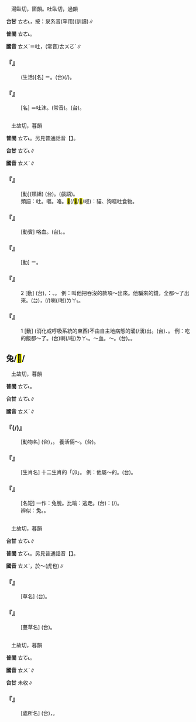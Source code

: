 
=={{ruby|唾|ㄊㄨˋ}}==

　湯臥切，箇韻。吐臥切，過韻

'''台甘''' <rt>ㄊㄜ˪</rt>{{ruby|。|ㄊㆦ˪}}，按：泉系音{{ruby|。|ㄊㄨㄧ˪}}(罕用){{ruby|。|ㄆㄨㄧ˪}}(訓讀)∥

'''普閩''' <rt>ㄊㄜ˪</rt>。

'''國音''' <rt>ㄊㄨˋ</rt>＝吐，(常音)<rt>ㄊㄨㄛˋ</rt>∥

    

==='''『{{ruby|唾|ㄊㄨˋ}}{{ruby|沫|ㄇㄛˋ}}{{ruby|星|ㄒㄧㄥ}}{{ruby|兒|ㄦ}}』'''===
: (生活)[名] ＝{{ruby|唾|ㄊㄨㄛˋ}}{{ruby|沫|·ㄇㄛˋ}}{{ruby|星|ㄒㄧㄥ}}{{ruby|兒|ㄦ}}。(台){{ruby|嘴|ㄘㄨㄧ˪}}{{ruby|瀾|ㄋㄨㄚ˫}}{{ruby|<mark>&#xffb62;</mark>|ㄑㄧㄨ}}(/{{ruby|涎|ㄋㄨㄚ˫}}{{ruby|鬚|ㄑㄧㄨ}})。
    

==='''『{{ruby|唾|ㄊㄨˋ}}{{ruby|沫|ㄇㄛˋ}}』'''===
: [名] ＝吐沫。(常音){{ruby|唾|ㄊㄨㄛˋ}}{{ruby|沫|·ㄇㄛˋ}}。(台){{ruby|嘴|ㄘㄨㄧ˪}}{{ruby|瀾|ㄋㄨㄚ˫}}。
    

=={{ruby|吐|ㄊㄨˋ}}==

　土故切，暮韻

'''普閩''' <rt>ㄊㆦ˪</rt>。另見普通話音【{{ruby|吐|ㄊㄨˇ}}】。

'''台甘''' <rt>ㄊㆦ˪</rt>{{ruby|。|ㄊㆦˋ}}∥

'''國音''' <rt>ㄊㄨˋ</rt>{{ruby|。|ㄊㄨˇ}}∥

    

==='''『{{ruby|嘔|ㄡˇ}}{{ruby|吐|ㄊㄨˋ}}』'''===
: [動](類組) (台){{ruby|嘔|ㆦˋ}}{{ruby|吐|ㄊㆦ˪}}。{{ruby|掠|ㄌㄧㄚㆷ ͘}}{{ruby|兔|ㄊㆦ˪}}{{ruby|仔|ㄚ}}(戲語)。
:類語：吐。嘔。咯。<mark>&#xf97ed;</mark>(/<mark>&#xf97ef;</mark>/<mark>&#xf97ee;</mark>/唚)：貓、狗嘔吐食物。
:
    

==='''『{{ruby|吐|ㄊㄨˋ}}{{ruby|血|ㄒㄩㄝˋ}}』'''===
: [動賓] 咯血。(台){{ruby|吐|ㄊㆦ˪}}{{ruby|血|ㄏㄨㆤㆷ/ㄏㄨㄧㆷ}}。{{ruby|咯|ㄎㄚㆶ ͘}}{{ruby|血|ㄏㄨㆤㆷ/ㄏㄨㄧㆷ}}。
    

==='''『{{ruby|吐|ㄊㄨˋ}}{{ruby|沫|ㄇㄛˋ}}』'''===
: [動] ＝{{ruby|唾|ㄊㄨㄛˋ}}{{ruby|沫|·ㄇㄛˋ}}。
    

==='''『{{ruby|吐|ㄊㄨˋ}}』'''===
:2  [動] (台){{ruby|吐|ㄊㆦ˪}}，{{ruby|比|ㄅㄧˋ}}{{ruby|喻|ㆡㄨ˫/ㄌㄨ˫}}：{{ruby|侵|ㄑㄧㆬ}}{{ruby|佔|ㄐㄧㆰ˪}}、{{ruby|騙|ㄆㄧㄢ˪}}{{ruby|取|ㄘㄨˋ}}{{ruby|丌|ㆤ}}{{ruby|財|ㄗㄞˊ}}{{ruby|物|ㆠㄨㆵ ͘}}{{ruby|被|ㄅㄧ˫}}{{ruby|迫|ㄅㄧㆤㆶ}}{{ruby|退|ㄊㄨㆤ˪/ㄊㆤ˪}}{{ruby|還|ㄏㄧㄥˊ/ㄏㄢˊ/ㄏㆮˊ}}{{ruby|出|ㄘㄨㆵ}}{{ruby|來|·ㄌㄞˊ}}。 例：叫他把吞沒的款項～出來。他騙來的錢，全都～了出來。(台){{ruby|伊|ㄧ}}{{ruby|騙|ㄆㄧㄢ˪}}{{ruby|來|ㄌㄞˊ}}{{ruby|丌|ㆤ}}{{ruby|錢|ㄐㆪˊ}}，{{ruby|全|ㄗㄨㄢˊ}}{{ruby|部|ㄅㆦ˫}}(/{{ruby|攏|ㄌㆲˋ}}){{ruby|吐|ㄊㆦ˪}}{{ruby|出|ㄘㄨㆵ}}{{ruby|來|·ㄌㄞˊ}}喇(/啦)<rt>ㄌㄚ˪</rt>。
    

==='''『{{ruby|吐|ㄊㄨˋ}}』'''===
:1  [動] (消化或呼吸系統的東西)不由自主地病態的涌(/湧)出。(台){{ruby|吐|ㄊㆦ˪}}、{{ruby|嘔|ㄠˋ/ㆦˋ/ㆦㆶ ͘}}。 例：吃的飯都～了。(台){{ruby|拄|ㄉㄨˋ}}{{ruby|即|ㄐㄧㄚㆷ}}{{ruby|食|ㄐㄧㄚㆷ ͘}}{{ruby|落|ㄌㄜㆷ ͘}}{{ruby|去|·ㄎㄧ˪}}{{ruby|丌|ㆤ}}{{ruby|飯|ㄅㆭ˫}}{{ruby|攏|ㄌㆲˋ}}{{ruby|吐|ㄊㆦ˪}}{{ruby|吐|ㄊㆦ˪}}{{ruby|出|ㄘㄨㆵ}}{{ruby|來|·ㄌㄞˊ}}喇(/啦)<rt>ㄌㄚ˪</rt>。～血。{{ruby|嘔|ㄡˇ}}～。(台){{ruby|吐|ㄊㆦ˪}}{{ruby|血|ㄏㄨㆤㆷ/ㄏㄨㄧㆷ}}。{{ruby|嘔|ㆦˋ}}{{ruby|血|ㄏㄨㆤㆷ/ㄏㄨㄧㆷ}}。
    

==兔/<mark>&#xf9fb9;</mark>/{{ruby|<mark>&#xf9fba;</mark>|ㄊㄨˋ}}==

　土故切，暮韻

'''普閩''' <rt>ㄊㆦ˪</rt>。

'''台甘''' <rt>ㄊㆦ˪</rt>∥

'''國音''' <rt>ㄊㄨˋ</rt>∥

    

==='''『{{ruby|兔|ㄊㄨˋ}}{{ruby|子|·ㄗˇ}}(/{{ruby|兒|ㄦ}})』'''===
: [動物名] (台){{ruby|兔|ㄊㆦ˪}}，{{ruby|兔|ㄊㆦ˪}}{{ruby|仔|ㄚ}}。 養活倆～。(台){{ruby|飼|ㄑㄧ˫}}{{ruby|兩|ㄋㆭ˫}}{{ruby|三|ㄙㆩ}}{{ruby|隻|ㄐㄧㄚㆷ}}{{ruby|兔|ㄊㆦ˪}}{{ruby|仔|ㄚ}}。
    

==='''『{{ruby|兔|ㄊㄨˋ}}』'''===
: [生肖名] 十二生肖的「卯」。 例：他屬～的。(台){{ruby|伊|ㄧ}}{{ruby|肖|ㄒㄧㆧ˪/ㄒㄧㆫ˪}}{{ruby|兔|ㄊㆦ˪}}。
    

==='''『{{ruby|脫|ㄊㄨㄛ}}{{ruby|兔|ㄊㄨˋ}}』'''===
: [名短] 一作：兔脫。比喻：逃走。(台){{ruby|比|ㄅㄧˋ}}{{ruby|喻|ㆡㄨ˫/ㄌㄨ˫}}：{{ruby|趕|ㄍㄨㆩˋ}}{{ruby|緊|ㄍㄧㄣˋ}}(/{{ruby|序|ㄒㄧ˫}}{{ruby|緊|ㄍㄧㄣˋ}}){{ruby|走|ㄗㄠˋ}}。
:辨似：兔。{{ruby|免|ㄇㄧㄢˇ}}。
:
    

=={{ruby|菟|ㄊㄨˋ}}==

　土故切，暮韻

'''台甘''' <rt>ㄊㆦ˪</rt>{{ruby|。|ㄉㆦˊ}}∥

'''普閩''' <rt>ㄊㆦ˪</rt>。另見普通話音【{{ruby|菟|ㄊㄨˊ}}】。

'''國音''' <rt>ㄊㄨˋ</rt>{{ruby|。|ㄊㄨˊ}}，於～(虎也)∥

    

==='''『{{ruby|菟|ㄊㄨˋ}}{{ruby|葵|ㄎㄨㄟˊ}}』'''===
: [草名] (台){{ruby|菟|ㄊㆦ˪}}{{ruby|葵|ㄎㄨㆤˊ}}。
    

==='''『{{ruby|菟|ㄊㄨˋ}}{{ruby|絲|ㄙ}}』'''===
: [蔓草名] (台){{ruby|菟|ㄊㆦ˪}}{{ruby|絲|ㄒㄧ}}。
    

=={{ruby|堍|ㄊㄨˋ}}==

　土故切，暮韻

'''普閩''' <rt>ㄊㆦ˪</rt>。

'''國音''' <rt>ㄊㄨˋ</rt>∥

'''台甘''' 未收∥

    

==='''『{{ruby|堍|ㄊㄨˋ}}』'''===
: [處所名] (台){{ruby|橋|ㄍㄧㄜˊ}}{{ruby|頭|ㄊㄠˊ}}{{ruby|兩|ㄌㄧㆲˋ}}{{ruby|端|ㄉㄨㄢ}}，{{ruby|倚|ㄨㄚˋ}}{{ruby|平|ㄅㆥˊ/ㄅㆪˊ}}{{ruby|地|ㄉㆤ˫/ㄉㄨㆤ˫}}{{ruby|丌|ㆤ}}{{ruby|所|ㄙㆦˋ}}{{ruby|在|ㄗㄞ˫}}。
    
